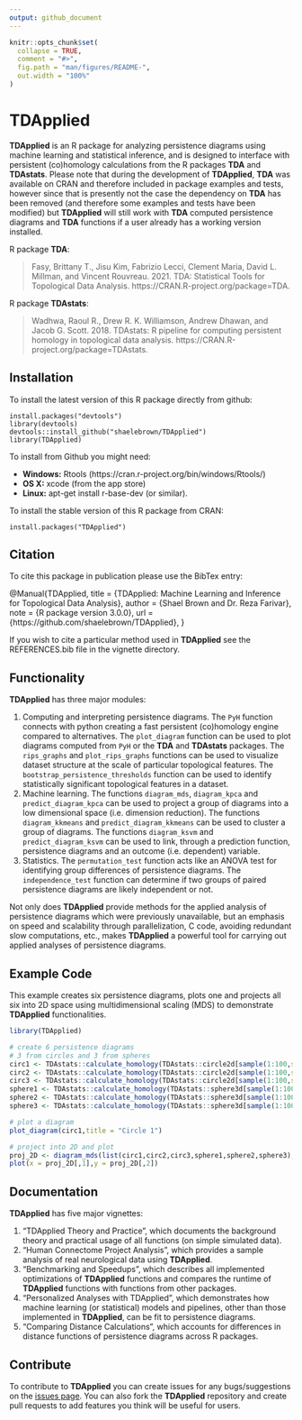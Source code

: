 ```yaml
---
output: github_document
---
```


<!-- README.md is generated from README.Rmd. Please edit that file -->

```r
knitr::opts_chunk$set(
  collapse = TRUE,
  comment = "#>",
  fig.path = "man/figures/README-",
  out.width = "100%"
)
```

# **TDApplied**

<!-- badges: start -->
<!-- badges: end -->

**TDApplied** is an R package for analyzing persistence diagrams using machine learning and statistical inference, and is designed to interface with persistent (co)homology calculations from the R packages **TDA** and **TDAstats**. Please note that during the development of **TDApplied**, **TDA** was available on CRAN and therefore included in package examples and tests, however since that is presently not the case the dependency on **TDA** has been removed (and therefore some examples and tests have been modified)  but **TDApplied** will still work with **TDA** computed persistence diagrams and **TDA** functions if a user already has a working version installed.

R package **TDA**:

> Fasy, Brittany T., Jisu Kim, Fabrizio Lecci, Clement Maria, David L. Millman, and Vincent Rouvreau. 2021. TDA: Statistical Tools for Topological Data Analysis. https://CRAN.R-project.org/package=TDA.

R package **TDAstats**:

> Wadhwa, Raoul R., Drew R. K. Williamson, Andrew Dhawan, and Jacob G. Scott. 2018. TDAstats: R pipeline for computing persistent homology in topological data analysis. https://CRAN.R-project.org/package=TDAstats.

## Installation

To install the latest version of this R package directly from github:

    install.packages("devtools")
    library(devtools)
    devtools::install_github("shaelebrown/TDApplied")
    library(TDApplied)

To install from Github you might need: 

- **Windows:** Rtools (https://cran.r-project.org/bin/windows/Rtools/)
- **OS X:** xcode (from the app store)
- **Linux:** apt-get install r-base-dev (or similar).

To install the stable version of this R package from CRAN:

    install.packages("TDApplied")

## Citation

To cite this package in publication please use the BibTex entry:

@Manual{TDApplied,
    title = {TDApplied: Machine Learning and Inference for Topological Data Analysis},
    author = {Shael Brown and Dr. Reza Farivar},
    note = {R package version 3.0.0},
    url = {https://github.com/shaelebrown/TDApplied},
  }
  
If you wish to cite a particular method used in **TDApplied** see the REFERENCES.bib file in the vignette directory.

## Functionality

**TDApplied** has three major modules:

1. Computing and interpreting persistence diagrams. The `PyH` function connects with python creating a fast persistent (co)homology engine compared to alternatives. The `plot_diagram` function can be used to plot diagrams computed from `PyH` or the **TDA** and **TDAstats** packages. The `rips_graphs` and `plot_rips_graphs` functions can be used to visualize dataset structure at the scale of particular topological features. The `bootstrap_persistence_thresholds` function can be used to identify statistically significant topological features in a dataset.
2. Machine learning. The functions `diagram_mds`, `diagram_kpca` and `predict_diagram_kpca` can be used to project a group of diagrams into a low dimensional space (i.e. dimension reduction). The functions `diagram_kkmeans` and `predict_diagram_kkmeans` can be used to cluster a group of diagrams. The functions `diagram_ksvm` and `predict_diagram_ksvm` can be used to link, through a prediction function, persistence diagrams and an outcome (i.e. dependent) variable.
3. Statistics. The `permutation_test` function acts like an ANOVA test for identifying group differences of persistence diagrams. The `independence_test` function can determine if two groups of paired persistence diagrams are likely independent or not.

Not only does **TDApplied** provide methods for the applied analysis of persistence diagrams which were previously unavailable, but an emphasis on speed and scalability through parallelization, C code, avoiding redundant slow computations, etc., makes **TDApplied** a powerful tool for carrying out applied analyses of persistence diagrams.

## Example Code

This example creates six persistence diagrams, plots one and projects all six into 2D space using multidimensional scaling (MDS) to demonstrate **TDApplied** functionalities.

```r
library(TDApplied)

# create 6 persistence diagrams
# 3 from circles and 3 from spheres
circ1 <- TDAstats::calculate_homology(TDAstats::circle2d[sample(1:100,size = 50),],dim = 1,threshold = 2)
circ2 <- TDAstats::calculate_homology(TDAstats::circle2d[sample(1:100,size = 50),],dim = 1,threshold = 2)
circ3 <- TDAstats::calculate_homology(TDAstats::circle2d[sample(1:100,size = 50),],dim = 1,threshold = 2)
sphere1 <- TDAstats::calculate_homology(TDAstats::sphere3d[sample(1:100,size = 50),],dim = 1,threshold = 2)
sphere2 <- TDAstats::calculate_homology(TDAstats::sphere3d[sample(1:100,size = 50),],dim = 1,threshold = 2)
sphere3 <- TDAstats::calculate_homology(TDAstats::sphere3d[sample(1:100,size = 50),],dim = 1,threshold = 2)

# plot a diagram
plot_diagram(circ1,title = "Circle 1")

# project into 2D and plot
proj_2D <- diagram_mds(list(circ1,circ2,circ3,sphere1,sphere2,sphere3),dim = 1,k = 2)
plot(x = proj_2D[,1],y = proj_2D[,2])
```

## Documentation

**TDApplied** has five major vignettes:

1. "TDApplied Theory and Practice", which documents the background theory and practical usage of all functions (on simple simulated data).
2. "Human Connectome Project Analysis", which provides a sample analysis of real neurological data using **TDApplied**.
3. "Benchmarking and Speedups", which describes all implemented optimizations of **TDApplied** functions and compares the runtime of **TDApplied** functions with functions from other packages.
4. "Personalized Analyses with TDApplied", which demonstrates how machine learning (or statistical) models and pipelines, other than those implemented in **TDApplied**, can be fit to persistence diagrams.
5. "Comparing Distance Calculations", which accounts for differences in distance functions of persistence diagrams across R packages.

## Contribute

To contribute to **TDApplied** you can create issues for any bugs/suggestions on the [issues page](https://github.com/shaelebrown/TDApplied/issues). You can also fork the **TDApplied** repository and create pull requests to add features you think will be useful for users.
